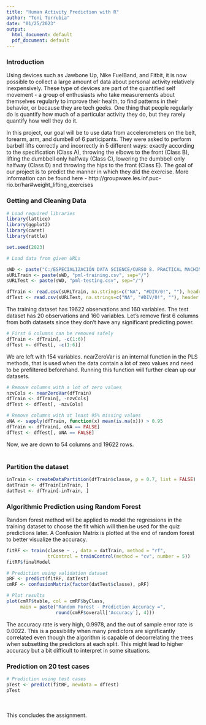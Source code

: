 ---
title: "Human Activity Prediction with R"
author: "Toni Torrubia"
date: "01/25/2023"
output:
  html_document: default
  pdf_document: default
---

### Introduction
Using devices such as Jawbone Up, Nike FuelBand, and Fitbit, it is now possible to collect a large amount of data about personal activity relatively inexpensively. These type of devices are part of the quantified self movement - a group of enthusiasts who take measurements about themselves regularly to improve their health, to find patterns in their behavior, or because they are tech geeks. One thing that people regularly do is quantify how much of a particular activity they do, but they rarely quantify how well they do it.

In this project, our goal will be to use data from accelerometers on the belt, forearm, arm, and dumbell of 6 participants. They were asked to perform barbell lifts correctly and incorrectly in 5 different ways: exactly according to the specification (Class A), throwing the elbows to the front (Class B), lifting the dumbbell only halfway (Class C), lowering the dumbbell only halfway (Class D) and throwing the hips to the front (Class E). The goal of our project is to predict the manner in which they did the exercise. More information can be found here -  http://groupware.les.inf.puc-rio.br/har#weight_lifting_exercises

### Getting and Cleaning Data
```{r lib, message=FALSE, warning=FALSE}
# Load required libraries
library(lattice)
library(ggplot2)
library(caret)
library(rattle)

set.seed(2023)
```
```{r load}
# Load data from given URLs

sWD <- paste("C:/ESPECIALIZACIÓN DATA SCIENCE/CURSO 8. PRACTICAL MACHINE LEARNING/09. Course Project/Project", sep="/")
sURLTrain <- paste(sWD, "pml-training.csv", sep="/")
sURLTest <- paste(sWD, "pml-testing.csv", sep="/")

dfTrain <- read.csv(sURLTrain, na.strings=c("NA", "#DIV/0!", ""), header = TRUE)
dfTest <- read.csv(sURLTest, na.strings=c("NA", "#DIV/0!", ""), header = TRUE)
```
The training dataset has 19622 observations and 160 variables. The test dataset has 20 observations and 160 variables. Let's remove first 6 columns from both datasets since they don't have any significant predicting power.
```{r clean1}
# First 6 columns can be removed safely
dfTrain <- dfTrain[, -c(1:6)]
dfTest <- dfTest[, -c(1:6)]
```
We are left with 154 variables. nearZeroVar is an internal function in the PLS methods, that is used when the data contain a lot of zero values and need to be prefiltered beforehand. Running this function will further clean up our datasets.
```{r clean2}
# Remove columns with a lot of zero values
nzvCols <- nearZeroVar(dfTrain)
dfTrain <- dfTrain[, -nzvCols]
dfTest <- dfTest[, -nzvCols]
```
```{r clean3}
# Remove columns with at least 95% missing values
oNA <- sapply(dfTrain, function(x) mean(is.na(x))) > 0.95
dfTrain <- dfTrain[, oNA == FALSE]
dfTest <- dfTest[, oNA == FALSE]
```
Now, we are down to 54 columns and 19622 rows.<br/><br/>

### Partition the dataset
```{r partition}
inTrain <- createDataPartition(dfTrain$classe, p = 0.7, list = FALSE)
datTrain <- dfTrain[inTrain, ]
datTest <- dfTrain[-inTrain, ]
```

### Algorithmic Prediction using Random Forest

Random forest method will be applied to model the regressions in the training dataset to choose the fit which will then be used for the quiz predictions later. 
A Confusion Matrix is plotted at the end of random forest to better visualize the accuracy.
```{r rf}
fitRF <- train(classe ~ ., data = datTrain, method = "rf", 
               trControl = trainControl(method = "cv", number = 5))
fitRF$finalModel
```
```{r rfpredict}
# Prediction using validation dataset
pRF <- predict(fitRF, datTest)
cmRF <- confusionMatrix(factor(datTest$classe), pRF)

# Plot results
plot(cmRF$table, col = cmRF$byClass, 
     main = paste("Random Forest - Prediction Accuracy =", 
                  round(cmRF$overall['Accuracy'], 4)))
```

The accuracy rate is very high, 0.9978, and the out of sample error rate is 0.0022. This is a possibility when many predictors are significantly correlated even though the algorithm is capable of decorrelating the trees when subsetting the predictors at each split. This might lead to higher accuracy but a bit difficult to interpret in some situations.

### Prediction on 20 test cases
```{r predictest}
# Prediction using test cases
pTest <- predict(fitRF, newdata = dfTest)
pTest
```

<br/><br/>This concludes the assignment.
